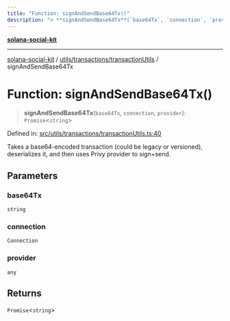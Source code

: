 ```yaml
---
title: "Function: signAndSendBase64Tx()"
description: "> **signAndSendBase64Tx**(`base64Tx`, `connection`, `provider`): `Promise`\<`string`\>"
---
```


[**solana-social-kit**](../../../../README.mdx)

***

[solana-social-kit](../../../../README.mdx) / [utils/transactions/transactionUtils](../README.mdx) / signAndSendBase64Tx

# Function: signAndSendBase64Tx()

> **signAndSendBase64Tx**(`base64Tx`, `connection`, `provider`): `Promise`\<`string`\>

Defined in: [src/utils/transactions/transactionUtils.ts:40](https://github.com/SendArcade/solana-social-starter/blob/bd4b3556b8f469c27ebb06f4df65b3a36b43ba3b/src/utils/transactions/transactionUtils.ts#L40)

Takes a base64-encoded transaction (could be legacy or versioned),
deserializes it, and then uses Privy provider to sign+send.

## Parameters

### base64Tx

`string`

### connection

`Connection`

### provider

`any`

## Returns

`Promise`\<`string`\>
